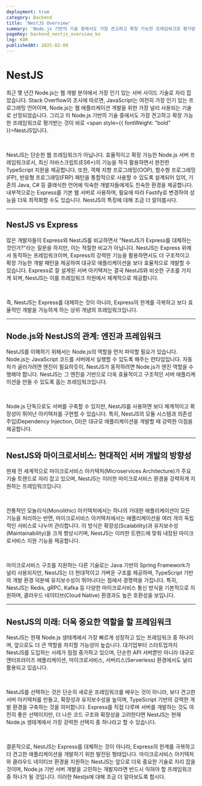 ```yaml
---
deployment: true
category: Backend
title: 'NestJS Overview'
summary: 'Node.js 기반의 기술 중에서도 가장 견고하고 확장 가능한 프레임워크로 평가받는 NestJS에 대해 알아봅시다.'
pageKey: backend_nestjs_overview_ko
lng: KOR
publishedAt: 2025-02-09
---
```


# NestJS

최근 몇 년간 Node.js는 웹 개발 분야에서 가장 인기 있는 서버 사이드 기술로 자리 잡았습니다. Stack Overflow의 조사에 따르면, JavaScript는 여전히 가장 인기 있는 프로그래밍 언어이며, Node.js는 웹 애플리케이션 개발을 위한 가장 널리 사용되는 기술로 선정되었습니다. 그리고 이 Node.js 기반의 기술 중에서도 가장 견고하고 확장 가능한 프레임워크로 평가받는 것이 바로 <span style={{ fontWeight: "bold" }}>NestJS</span>입니다.

<br />

NestJS는 단순한 웹 프레임워크가 아닙니다. 효율적이고 확장 가능한 Node.js 서버 프레임워크로서, 최신 자바스크립트(ES6+)의 기능을 적극 활용하면서 완전한 TypeScript 지원을 제공합니다. 또한, 객체 지향 프로그래밍(OOP), 함수형 프로그래밍(FP), 반응형 프로그래밍(FRP) 패턴을 통합적으로 사용할 수 있도록 설계되어 있어, 기존의 Java, C# 등 클래식한 언어에 익숙한 개발자들에게도 친숙한 환경을 제공합니다. 내부적으로는 Express를 기본 웹 서버로 사용하며, 필요에 따라 Fastify로 변경하여 성능을 더욱 최적화할 수도 있습니다. NestJS의 특징에 대해 조금 더 알아봅시다.

---

## NestJS vs Express

많은 개발자들이 Express와 NestJS를 비교하면서 "NestJS가 Express를 대체하는 것인가?"라는 질문을 하지만, 이는 적절한 비교가 아닙니다. NestJS는 Express 위에서 동작하는 프레임워크이며, Express의 강력한 기능을 활용하면서도 더 구조적이고 확장 가능한 개발 패턴을 제공하여 대규모 애플리케이션을 보다 효율적으로 개발할 수 있습니다. Express로 잘 설계된 서버 아키텍처는 결국 NestJS와 비슷한 구조를 가지게 되며, NestJS는 이를 프레임워크 차원에서 체계적으로 제공합니다.

<br />

즉, NestJS는 Express를 대체하는 것이 아니라, Express의 한계를 극복하고 보다 효율적인 개발을 가능하게 하는 상위 개념의 프레임워크입니다.

---

## Node.js와 NestJS의 관계: 엔진과 프레임워크

NestJS를 이해하기 위해서는 Node.js의 역할을 먼저 파악할 필요가 있습니다. Node.js는 JavaScript 코드를 서버에서 실행할 수 있도록 해주는 런타임입니다. 자동차가 굴러가려면 엔진이 필요하듯이, NestJS가 동작하려면 Node.js가 엔진 역할을 수행해야 합니다. NestJS는 그 엔진을 기반으로 더욱 효율적이고 구조적인 서버 애플리케이션을 만들 수 있도록 돕는 프레임워크입니다.

<br />

Node.js 단독으로도 서버를 구축할 수 있지만, NestJS를 사용하면 보다 체계적이고 확장성이 뛰어난 아키텍처를 구현할 수 있습니다. 특히, NestJS의 모듈 시스템과 의존성 주입(Dependency Injection, DI)은 대규모 애플리케이션을 개발할 때 강력한 이점을 제공합니다.

---

## NestJS와 마이크로서비스: 현대적인 서버 개발의 방향성

현재 전 세계적으로 마이크로서비스 아키텍처(Microservices Architecture)가 주요 기술 트렌드로 자리 잡고 있으며, NestJS는 이러한 마이크로서비스 환경을 강력하게 지원하는 프레임워크입니다.

<br />

전통적인 모놀리식(Monolithic) 아키텍처에서는 하나의 거대한 애플리케이션이 모든 기능을 처리하는 반면, 마이크로서비스 아키텍처에서는 애플리케이션을 여러 개의 독립적인 서비스로 나누어 관리합니다. 이 방식은 확장성(Scalability)과 유지보수성(Maintainability)을 크게 향상시키며, NestJS는 이러한 트렌드에 맞춰 내장된 마이크로서비스 지원 기능을 제공합니다.

<br />

마이크로서비스 구조를 지원하는 다른 기술로는 Java 기반의 Spring Framework가 널리 사용되지만, NestJS는 더 현대적이고 가벼운 구조를 제공하며, TypeScript 기반의 개발 환경 덕분에 유지보수성이 뛰어나다는 점에서 경쟁력을 가집니다. 특히, NestJS는 Redis, gRPC, Kafka 등 다양한 마이크로서비스 통신 방식을 기본적으로 지원하며, 클라우드 네이티브(Cloud Native) 환경과도 높은 호환성을 보입니다.

---

## NestJS의 미래: 더욱 중요한 역할을 할 프레임워크

NestJS는 현재 Node.js 생태계에서 가장 빠르게 성장하고 있는 프레임워크 중 하나이며, 앞으로도 더 큰 역할을 차지할 가능성이 높습니다. 대기업부터 스타트업까지 NestJS를 도입하는 사례가 점점 증가하고 있으며, 단순한 API 서버뿐만 아니라 대규모 엔터프라이즈 애플리케이션, 마이크로서비스, 서버리스(Serverless) 환경에서도 널리 활용되고 있습니다.

<br />

NestJS를 선택하는 것은 단순히 새로운 프레임워크를 배우는 것이 아니라, 보다 견고한 서버 아키텍처를 만들고, 확장성과 유지보수성을 높이며, TypeScript 기반의 강력한 개발 환경을 구축하는 것을 의미합니다. Express를 직접 다루며 서버를 개발하는 것도 여전히 좋은 선택이지만, 더 나은 코드 구조와 확장성을 고려한다면 NestJS는 현재 Node.js 생태계에서 가장 강력한 선택지 중 하나라고 할 수 있습니다.

<br />

결론적으로, NestJS는 Express를 대체하는 것이 아니라, Express의 한계를 극복하고 더 견고한 애플리케이션을 개발하기 위한 발전된 형태입니다. 마이크로서비스 아키텍처와 클라우드 네이티브 환경을 지원하는 NestJS는 앞으로 더욱 중요한 기술로 자리 잡을 것이며, Node.js 기반 서버 개발을 고민하는 개발자라면 반드시 익혀야 할 프레임워크 중 하나가 될 것입니다. 이러한 Nestjs에 대해 조금 더 알아보도록 합시다.
